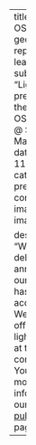 ---
title: "Utilising OSM data in geospatial representation learning"
subtitle: "Lightning talk presented at the OSMScience @ State of the Map 2023!"
date: 2023-11-12
categories:
    - presentation
    - conference
image: image.png

description: "We're delighted to announce that our abstract has been accepted! We'll be an offline lightning talk at the conference. You can find more information in our [publications](../../publications/utilizing-osm-data-in-geospatial-representation-learning/) page."
---